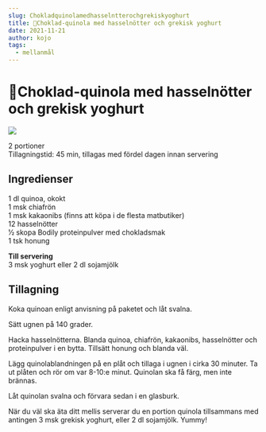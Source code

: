 ```yaml
---
slug: Chokladquinolamedhasselntterochgrekiskyoghurt
title: 🔸Choklad-quinola med hasselnötter och grekisk yoghurt
date: 2021-11-21
author: kojo
tags:
  - mellanmål
---
```


# 🔸Choklad-quinola med hasselnötter och grekisk yoghurt

![](../images/32b59cf6-09be-457b-bb2f-b3fad3c3e4c6.png)



2 portioner<br/>
Tillagningstid: 45 min, tillagas med fördel dagen innan servering

 ## Ingredienser

1 dl quinoa, okokt<br/>
1 msk chiafrön<br/>
1 msk kakaonibs (finns att köpa i de flesta matbutiker)<br/>
12 hasselnötter<br/>
1⁄2 skopa Bodily proteinpulver med chokladsmak<br/>
1 tsk honung

<strong>Till servering</strong><br/>
3 msk yoghurt eller 2 dl sojamjölk

 ## Tillagning

Koka quinoan enligt anvisning på paketet och låt svalna. 

Sätt ugnen på 140 grader. 

Hacka hasselnötterna. Blanda quinoa, chiafrön, kakaonibs, hasselnötter och proteinpulver i en bytta. Tillsätt honung och blanda väl. 

Lägg quinolablandningen på en plåt och tillaga i ugnen i cirka 30 minuter. Ta ut plåten och rör om var 8-10:e minut. Quinolan ska få färg, men inte brännas. 

Låt quinolan svalna och förvara sedan i en glasburk. 

När du väl ska äta ditt mellis serverar du en portion quinola tillsammans med antingen 3 msk grekisk yoghurt, eller 2 dl sojamjölk. Yummy!

